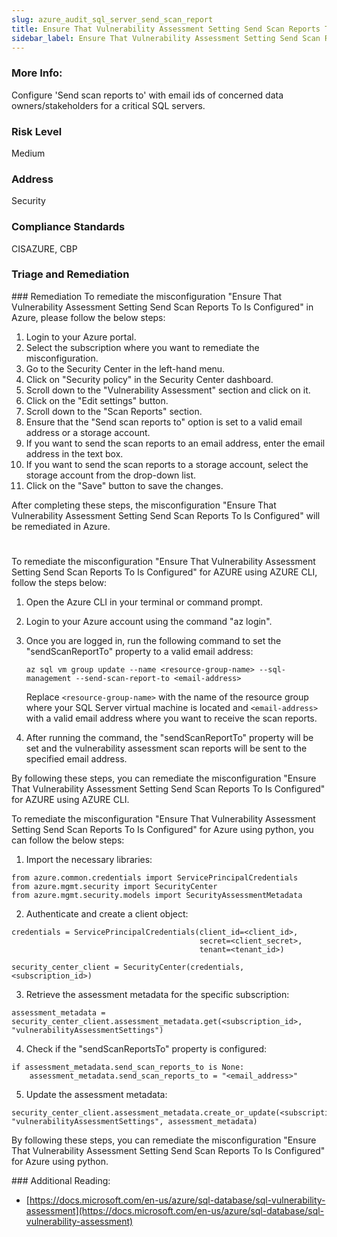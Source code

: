 ```yaml
---
slug: azure_audit_sql_server_send_scan_report
title: Ensure That Vulnerability Assessment Setting Send Scan Reports To Is Configured
sidebar_label: Ensure That Vulnerability Assessment Setting Send Scan Reports To Is Configured
---
```


### More Info:

Configure 'Send scan reports to' with email ids of concerned data owners/stakeholders for a critical SQL servers.

### Risk Level

Medium

### Address

Security

### Compliance Standards

CISAZURE, CBP


### Triage and Remediation
<Tabs>
<Tab title='Remediation'>
### Remediation

<AccordionGroup>
<Accordion title='Using Console' defaultOpen='true'>
To remediate the misconfiguration "Ensure That Vulnerability Assessment Setting Send Scan Reports To Is Configured" in Azure, please follow the below steps:

1. Login to your Azure portal.
2. Select the subscription where you want to remediate the misconfiguration.
3. Go to the Security Center in the left-hand menu.
4. Click on "Security policy" in the Security Center dashboard.
5. Scroll down to the "Vulnerability Assessment" section and click on it.
6. Click on the "Edit settings" button.
7. Scroll down to the "Scan Reports" section.
8. Ensure that the "Send scan reports to" option is set to a valid email address or a storage account.
9. If you want to send the scan reports to an email address, enter the email address in the text box.
10. If you want to send the scan reports to a storage account, select the storage account from the drop-down list.
11. Click on the "Save" button to save the changes.

After completing these steps, the misconfiguration "Ensure That Vulnerability Assessment Setting Send Scan Reports To Is Configured" will be remediated in Azure.

#
</Accordion>

<Accordion title='Using CLI'>
To remediate the misconfiguration "Ensure That Vulnerability Assessment Setting Send Scan Reports To Is Configured" for AZURE using AZURE CLI, follow the steps below:

1. Open the Azure CLI in your terminal or command prompt.
2. Login to your Azure account using the command "az login".
3. Once you are logged in, run the following command to set the "sendScanReportTo" property to a valid email address:

   ```
   az sql vm group update --name <resource-group-name> --sql-management --send-scan-report-to <email-address>
   ```

   Replace `<resource-group-name>` with the name of the resource group where your SQL Server virtual machine is located and `<email-address>` with a valid email address where you want to receive the scan reports.

4. After running the command, the "sendScanReportTo" property will be set and the vulnerability assessment scan reports will be sent to the specified email address.

By following these steps, you can remediate the misconfiguration "Ensure That Vulnerability Assessment Setting Send Scan Reports To Is Configured" for AZURE using AZURE CLI.
</Accordion>

<Accordion title='Using Python'>
To remediate the misconfiguration "Ensure That Vulnerability Assessment Setting Send Scan Reports To Is Configured" for Azure using python, you can follow the below steps:

1. Import the necessary libraries:

```
from azure.common.credentials import ServicePrincipalCredentials
from azure.mgmt.security import SecurityCenter
from azure.mgmt.security.models import SecurityAssessmentMetadata
```

2. Authenticate and create a client object:

```
credentials = ServicePrincipalCredentials(client_id=<client_id>,
                                          secret=<client_secret>,
                                          tenant=<tenant_id>)

security_center_client = SecurityCenter(credentials, <subscription_id>)
```

3. Retrieve the assessment metadata for the specific subscription:

```
assessment_metadata = security_center_client.assessment_metadata.get(<subscription_id>, "vulnerabilityAssessmentSettings")
```

4. Check if the "sendScanReportsTo" property is configured:

```
if assessment_metadata.send_scan_reports_to is None:
    assessment_metadata.send_scan_reports_to = "<email_address>"
```

5. Update the assessment metadata:

```
security_center_client.assessment_metadata.create_or_update(<subscription_id>, "vulnerabilityAssessmentSettings", assessment_metadata)
```

By following these steps, you can remediate the misconfiguration "Ensure That Vulnerability Assessment Setting Send Scan Reports To Is Configured" for Azure using python.
</Accordion>

</AccordionGroup>
</Tab>
</Tabs>
### Additional Reading:

- [https://docs.microsoft.com/en-us/azure/sql-database/sql-vulnerability-assessment](https://docs.microsoft.com/en-us/azure/sql-database/sql-vulnerability-assessment) 

